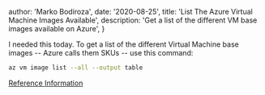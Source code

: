 

  author: 'Marko Bodiroza',
  date: '2020-08-25',
  title: 'List The Azure Virtual Machine Images Available',
  description:
    'Get a list of the different VM base images available on Azure',
}


I needed this today. To get a list of the different Virtual Machine base images -- Azure calls them SKUs -- use this command:

```bash
az vm image list --all --output table
```

[Reference Information](https://cda.ms/1yM)
